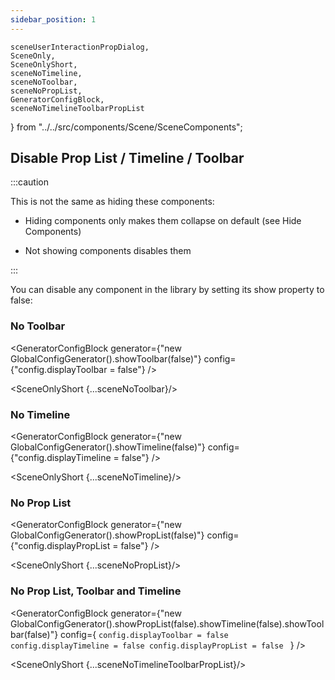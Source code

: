 ```yaml
---
sidebar_position: 1
---
```


    sceneUserInteractionPropDialog,
    SceneOnly,
    SceneOnlyShort,
    sceneNoTimeline,
    sceneNoToolbar,
    sceneNoPropList,
    GeneratorConfigBlock,
    sceneNoTimelineToolbarPropList
} from "../../src/components/Scene/SceneComponents";



## Disable Prop List / Timeline / Toolbar

:::caution

This is not the same as hiding these components:

* Hiding components only makes them collapse on default (see Hide Components)

* Not showing components disables them

:::

You can disable any component in the library by setting its show property to false:

### No Toolbar

<GeneratorConfigBlock
    generator={"new GlobalConfigGenerator().showToolbar(false)"}
    config={"config.displayToolbar = false"} />


<SceneOnlyShort {...sceneNoToolbar}/>


### No Timeline

<GeneratorConfigBlock
    generator={"new GlobalConfigGenerator().showTimeline(false)"}
    config={"config.displayTimeline = false"} />

<SceneOnlyShort {...sceneNoTimeline}/>


### No Prop List

<GeneratorConfigBlock
    generator={"new GlobalConfigGenerator().showPropList(false)"}
    config={"config.displayPropList = false"} />

<SceneOnlyShort {...sceneNoPropList}/>


### No Prop List, Toolbar and Timeline

<GeneratorConfigBlock
    generator={"new GlobalConfigGenerator().showPropList(false).showTimeline(false).showToolbar(false)"}
    config={
`config.displayToolbar = false
config.displayTimeline = false
config.displayPropList = false
`
} />

<SceneOnlyShort {...sceneNoTimelineToolbarPropList}/>